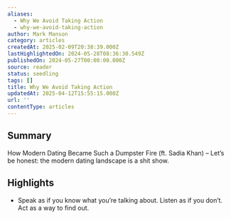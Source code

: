 ```yaml
---
aliases:
  - Why We Avoid Taking Action
  - why-we-avoid-taking-action
author: Mark Manson
category: articles
createdAt: 2025-02-09T20:38:39.000Z
lastHighlightedOn: 2024-05-28T08:36:30.549Z
publishedOn: 2024-05-27T00:00:00.000Z
source: reader
status: seedling
tags: []
title: Why We Avoid Taking Action
updatedAt: 2025-04-12T15:55:15.000Z
url: ''
contentType: articles
---
```

## Summary

How Modern Dating Became Such a Dumpster Fire (ft. Sadia Khan) – Let’s be honest: the modern dating landscape is a shit show.

## Highlights

- Speak as if you know what you’re talking about. Listen as if you don’t.
  Act as a way to find out.

